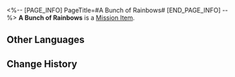 <%-- [PAGE_INFO]
PageTitle=#A Bunch of Rainbows#
[END_PAGE_INFO] --%>
{{Item Infobox
|id          = 150061
|image       = Item A Bunch of Rainbows.png{{subst:void|<!--$UPLOAD:<<SpriteOutput/ItemFigures/140019.png>-<Item A Bunch of Rainbows.png>-<Item Icons>>-->}}
|type        = Mission Item
|invCategory = Missions
|rarity      = 3
|effect      = 
|description = A bunch of tiny Rainbow blossoms. In floriography, it means "the beauty of the ordinary."
}}
'''A Bunch of Rainbows''' is a [[Mission Item]].

==Other Languages==
{{Other Languages
|en   = A Bunch of Rainbows
|zhs  = 一束七彩虹
|zht  = 一束七彩虹
|ja   = 七彩虹の花束
|ko   = 무지개 한 다발
|es   = Ramo de arcoíris
|fr   = Un bouquet d'arcs-en-ciel
|ru   = Букет семицветиков
|th   = ช่อดอก Rainbow
|vi   = Một Bó Cầu Vồng Bảy Sắc
|de   = Ein Strauß Regenbögen
|id   = Sebuket Rainbow
|pt   = Um Monte de Arco-íris
}}

==Change History==
{{Change History|3.0}}